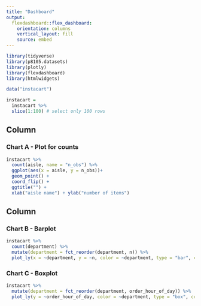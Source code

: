 ```yaml
---
title: "Dashboard"
output: 
  flexdashboard::flex_dashboard:
    orientation: columns
    vertical_layout: fill
    source: embed
---
```


```r
library(tidyverse)
library(p8105.datasets)
library(plotly)
library(flexdashboard)
library(htmlwidgets)
```


```r
data("instacart")

instacart = 
  instacart %>% 
  slice(1:100) # select only 100 rows
```


Column {data-width=650}
-----------------------------------------------------------------------

### Chart A - Plot for counts

```r
instacart %>%
  count(aisle, name = "n_obs") %>% 
  ggplot(aes(x = aisle, y = n_obs))+
  geom_point() +
  coord_flip() +
  ggtitle("") +
  xlab("aisle name") + ylab("number of items")

```

Column {data-width=350}
-----------------------------------------------------------------------

### Chart B - Barplot

```r
instacart %>% 
  count(department) %>% 
  mutate(department = fct_reorder(department, n)) %>% 
  plot_ly(x = ~department, y = ~n, color = ~department, type = "bar", colors = "viridis")
```

### Chart C - Boxplot

```r
instacart %>% 
  mutate(department = fct_reorder(department, order_hour_of_day)) %>% 
  plot_ly(y = ~order_hour_of_day, color = ~department, type = "box", colors = "viridis")

```

